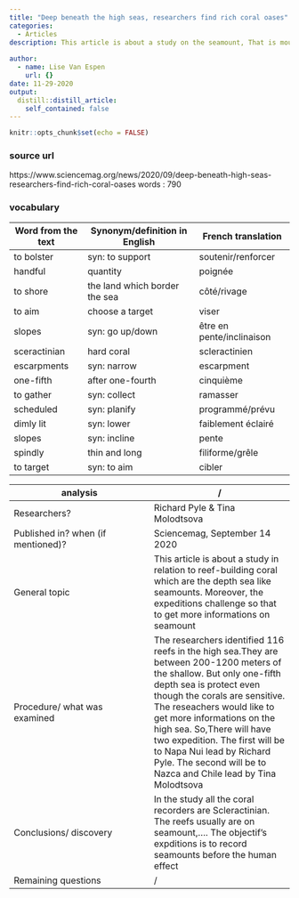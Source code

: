 ```yaml
---
title: "Deep beneath the high seas, researchers find rich coral oases"
categories:
  - Articles
description: This article is about a study on the seamount, That is mounts corals
  
author: 
  - name: Lise Van Espen
    url: {}
date: 11-29-2020
output:
  distill::distill_article:
    self_contained: false
---
```


```r
knitr::opts_chunk$set(echo = FALSE)
```



### source url 
https://www.sciencemag.org/news/2020/09/deep-beneath-high-seas-researchers-find-rich-coral-oases
words : 790

### vocabulary 
|Word from the text|Synonym/definition in English|French translation|
| --- | --- | --- |
|to bolster|syn: to support|soutenir/renforcer|
|handful|quantity|poignée|
|to shore|the land which border the sea|côté/rivage|
|to aim|choose a target|viser|
|slopes|syn: go up/down|être en pente/inclinaison|
|sceractinian|hard coral|scleractinien|
|escarpments|syn: narrow|escarpment|
|one-fifth| after one-fourth|cinquième|
|to gather|syn: collect|ramasser|
|scheduled|syn: planify|programmé/prévu|
|dimly lit|syn: lower|faiblement éclairé|
|slopes|syn: incline|pente|
|spindly|thin and long|filiforme/grêle|
|to target|syn: to aim|cibler|

|analysis|/     |
| --- | --- |
|Researchers?|Richard Pyle & Tina Molodtsova|
|Published in? when (if mentioned)?|Sciencemag, September 14 2020|
|General topic|This article is about a study  in relation to reef-building coral which are the depth sea like seamounts. Moreover, the expeditions challenge so that to get more informations on seamount|
|Procedure/ what was examined|The researchers identified 116 reefs in the high sea.They are between 200-1200 meters of the shallow. But only one-fifth depth sea is protect even though the corals are sensitive. The reseachers would like to get more informations on the high sea. So,There will have two expedition. The first will be to Napa Nui lead by Richard Pyle. The second will be to Nazca and Chile lead by Tina Molodtsova|
|Conclusions/ discovery|In the study all the coral recorders are  Scleractinian. The reefs usually are on seamount,…. The objectif’s expditions is to record seamounts before the human effect|
|Remaining questions|/|


